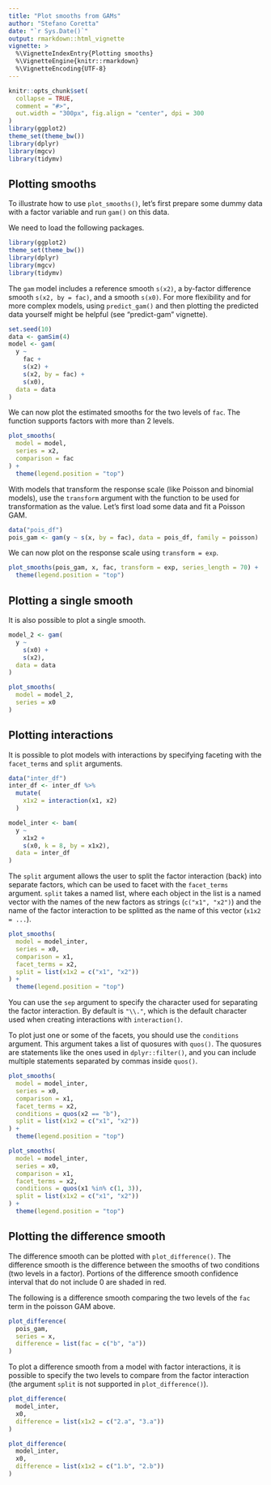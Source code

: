 ```yaml
---
title: "Plot smooths from GAMs"
author: "Stefano Coretta"
date: "`r Sys.Date()`"
output: rmarkdown::html_vignette
vignette: >
  %\VignetteIndexEntry{Plotting smooths}
  %\VignetteEngine{knitr::rmarkdown}
  %\VignetteEncoding{UTF-8}
---
```


```r
knitr::opts_chunk$set(
  collapse = TRUE,
  comment = "#>",
  out.width = "300px", fig.align = "center", dpi = 300
)
library(ggplot2)
theme_set(theme_bw())
library(dplyr)
library(mgcv)
library(tidymv)
```

## Plotting smooths

To illustrate how to use `plot_smooths()`, let's first prepare some dummy data with a factor variable and run `gam()` on this data.

We need to load the following packages.

```r
library(ggplot2)
theme_set(theme_bw())
library(dplyr)
library(mgcv)
library(tidymv)
```

The `gam` model includes a reference smooth `s(x2)`, a by-factor difference smooth `s(x2, by = fac)`, and a smooth `s(x0)`. For more flexibility and for more complex models, using `predict_gam()` and then plotting the predicted data yourself might be helpful (see "predict-gam" vignette).

```r
set.seed(10)
data <- gamSim(4)
model <- gam(
  y ~
    fac +
    s(x2) +
    s(x2, by = fac) +
    s(x0),
  data = data
)
```

We can now plot the estimated smooths for the two levels of `fac`.
The function supports factors with more than 2 levels.

```r
plot_smooths(
  model = model,
  series = x2,
  comparison = fac
) +
  theme(legend.position = "top")
```

With models that transform the response scale (like Poisson and binomial models), use the `transform` argument with the function to be used for transformation as the value.
Let's first load some data and fit a Poisson GAM.

```r
data("pois_df")
pois_gam <- gam(y ~ s(x, by = fac), data = pois_df, family = poisson)
```

We can now plot on the response scale using `transform = exp`.

```r
plot_smooths(pois_gam, x, fac, transform = exp, series_length = 70) +
  theme(legend.position = "top")
```

## Plotting a single smooth

It is also possible to plot a single smooth.

```r
model_2 <- gam(
  y ~
    s(x0) +
    s(x2),
  data = data
)

plot_smooths(
  model = model_2,
  series = x0
)
```

## Plotting interactions

It is possible to plot models with interactions by specifying faceting with the `facet_terms` and `split` arguments.

```r
data("inter_df")
inter_df <- inter_df %>%
  mutate(
    x1x2 = interaction(x1, x2)
  )

model_inter <- bam(
  y ~
    x1x2 +
    s(x0, k = 8, by = x1x2),
  data = inter_df
)
```

The `split` argument allows the user to split the factor interaction (back) into separate factors, which can be used to facet with the `facet_terms` argument.
`split` takes a named list, where each object in the list is a named vector with the names of the new factors as strings (`c("x1", "x2")`) and the name of the factor interaction to be splitted as the name of this vector (`x1x2 = ...`).

```r
plot_smooths(
  model = model_inter,
  series = x0,
  comparison = x1,
  facet_terms = x2,
  split = list(x1x2 = c("x1", "x2"))
) +
  theme(legend.position = "top")
```

You can use the `sep` argument to specify the character used for separating the factor interaction.
By default is `"\\."`, which is the default character used when creating interactions with `interaction()`.

To plot just one or some of the facets, you should use the `conditions` argument.
This argument takes a list of quosures with `quos()`.
The quosures are statements like the ones used in `dplyr::filter()`, and you can include multiple statements separated by commas inside `quos()`.

```r
plot_smooths(
  model = model_inter,
  series = x0,
  comparison = x1,
  facet_terms = x2,
  conditions = quos(x2 == "b"),
  split = list(x1x2 = c("x1", "x2"))
) +
  theme(legend.position = "top")
```

```r
plot_smooths(
  model = model_inter,
  series = x0,
  comparison = x1,
  facet_terms = x2,
  conditions = quos(x1 %in% c(1, 3)),
  split = list(x1x2 = c("x1", "x2"))
) +
  theme(legend.position = "top")
```

## Plotting the difference smooth

The difference smooth can be plotted with `plot_difference()`.
The difference smooth is the difference between the smooths of two conditions (two levels in a factor).
Portions of the difference smooth confidence interval that do not include 0 are shaded in red.

The following is a difference smooth comparing the two levels of the `fac` term in the poisson GAM above.

```r
plot_difference(
  pois_gam,
  series = x,
  difference = list(fac = c("b", "a"))
)
```

To plot a difference smooth from a model with factor interactions, it is possible to specify the two levels to compare from the factor interaction (the argument `split` is not supported in `plot_difference()`).

```r
plot_difference(
  model_inter,
  x0,
  difference = list(x1x2 = c("2.a", "3.a"))
)
```

```r
plot_difference(
  model_inter,
  x0,
  difference = list(x1x2 = c("1.b", "2.b"))
)
```
